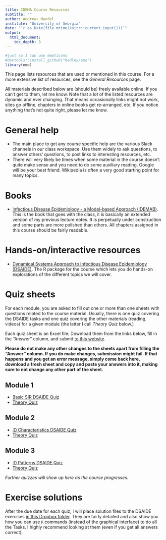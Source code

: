 ```yaml
---
title: IDEMA Course Resources
subtitle: ""
author: Andreas Handel
institute: "University of Georgia"
date: "`r as.Date(file.mtime(knitr::current_input()))`"
output: 
  html_document:
    toc_depth: 3
---
```



```r
#just so I can use emoticons
#devtools::install_github("hadley/emo")
library(emo)
```

This page lists resources that are used or mentioned in this course. For a more extensive list of resources, see the _General Resources_ page.

All materials described below are (should be) freely available online. If you can't get to them, let me know. Note that a lot of the listed resources are dynamic and ever changing. That means occasionally links might not work, sites go offline, chapters in online books get re-arranged, etc. If you notice anything that's not quite right, please let me know.

# General help

* The main place to get any course specific help are the various Slack channels in our class workspace. Use them widely to ask questions, to answer others' questions, to post links to interesting resources, etc. 
* There will very likely be times when some material in the course doesn't quite make sense and you need to do some auxiliary reading. Google will be your best friend. Wikipedia is often a very good starting point for many topics. 



# Books

* [Infectious Disease Epidemiology - a Model-based Approach (IDEMAB)](https://andreashandel.github.io/IDEMAbook/). This is the book that goes with the class, it is basically an extended version of my previous lecture notes. It is perpetually under construction and some parts are more polished than others. All chapters assigned in this course should be fairly readable.

# Hands-on/interactive resources

* [Dynamical Systems Approach to Infectious Disease Epidemiology (DSAIDE)](https://ahgroup.github.io/DSAIDE/). The R package for the course which lets you do hands-on explorations of the different topics we will cover.


# Quiz sheets
For each module, you are asked to fill out one or more than one sheets with questions related to the course material. Usually, there is one quiz covering the DSAIDE tasks and one quiz covering the other materials (reading, videos) for a given module (the latter I call _Theory Quiz_ below.)

Each quiz sheet is an Excel file. Download them from the links below, fill in the "Answer" column, and submit [to this website](https://shiny.ovpr.uga.edu/gradingapp/).

__Please do not make any other changes to the sheets apart from filling the "Answer" column. If you do make changes, submission might fail. If that happens and you get an error message, simply come back here, download a fresh sheet and copy and paste your answers into it, making sure to not change any other part of the sheet.__


## Module 1
* [Basic SIR DSAIDE Quiz](./quizsheets/dsaide_basicsir.xlsx)
* [Theory Quiz](./quizsheets/theory_basicsir.xlsx)


## Module 2
* [ID Characteristics DSAIDE Quiz](./quizsheets/dsaide_idcharacteristics.xlsx)
* [Theory Quiz](./quizsheets/theory_idcharacteristics.xlsx)


## Module 3
* [ID Patterns DSAIDE Quiz](./quizsheets/dsaide_idpatterns.xlsx)
* [Theory Quiz](./quizsheets/theory_idpatterns.xlsx)


_Further quizzes will show up here as the course progresses._

# Exercise solutions

After the due date for each quiz, I will place solution files to the DSAIDE exercises [in this Dropbox folder](https://www.dropbox.com/sh/ud2n0crtao2rmlg/AABQ7MRiEyIap308GoHEYggSa?dl=0). They are fairly detailed and also show you how you can use `R` commands (instead of the graphical interface) to do all the Tasks. I highly recommend looking at them (even if you get all answers correct).

